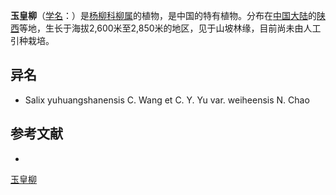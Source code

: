 {{Speciesbox
| name = 玉皇柳
| status = 
| status_system = 
| image =
| genus = Salix
| species = yuhuangshanensis
| authority = C. Wang et C. Y. Yu
}}

'''玉皇柳'''（[[学名|学名]]：{{lang|la|''Salix yuhuangshanensis''}}）是[[杨柳科|杨柳科]][[柳属|柳属]]的植物，是中国的特有植物。分布在[[中国大陆|中国大陆]]的[[陕西|陕西]]等地，生长于海拔2,600米至2,850米的地区，见于山坡林缘，目前尚未由人工引种栽培。

== 异名 ==
* Salix yuhuangshanensis C. Wang et C. Y. Yu var. weiheensis N. Chao

== 参考文献 ==
<div class="references-small">
* {{cite web| url =http://www.bioinfo.cn/db05/KmzwSpecies.php?action=view&id=20630| title =玉皇柳| work =《中国高等植物数据库全库》| publisher =中国科学院微生物研究所| author =昆明植物研究所| accessdate =2009-02-25| deadurl =yes| archiveurl =https://web.archive.org/web/20160305022538/http://www.bioinfo.cn/db05/KmzwSpecies.php?action=view&id=20630| archivedate =2016-03-05}}
</div>
{{Taxonbar|from=Q15230978}}

[[Category:柳属|玉皇柳]]


{{植物小作品}}